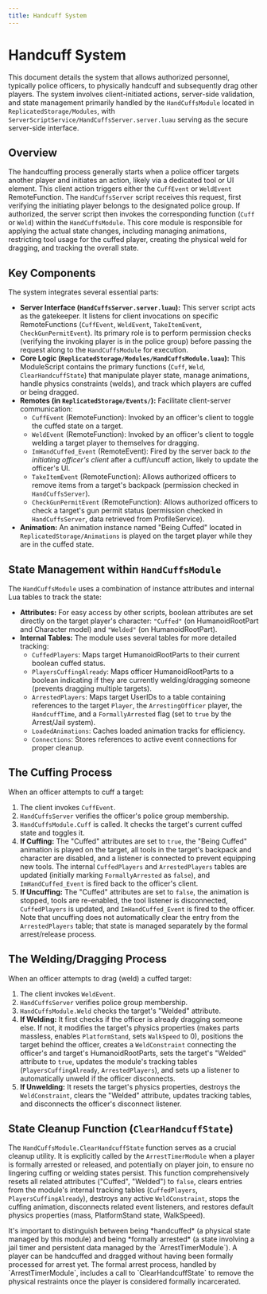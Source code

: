 ```yaml
---
title: Handcuff System
---
```


# Handcuff System

This document details the system that allows authorized personnel, typically police officers, to physically handcuff and subsequently drag other players. The system involves client-initiated actions, server-side validation, and state management primarily handled by the `HandCuffsModule` located in `ReplicatedStorage/Modules`, with `ServerScriptService/HandCuffsServer.server.luau` serving as the secure server-side interface.

## Overview

The handcuffing process generally starts when a police officer targets another player and initiates an action, likely via a dedicated tool or UI element. This client action triggers either the `CuffEvent` or `WeldEvent` RemoteFunction. The `HandCuffsServer` script receives this request, first verifying the initiating player belongs to the designated police group. If authorized, the server script then invokes the corresponding function (`Cuff` or `Weld`) within the `HandCuffsModule`. This core module is responsible for applying the actual state changes, including managing animations, restricting tool usage for the cuffed player, creating the physical weld for dragging, and tracking the overall state.

## Key Components

The system integrates several essential parts:

*   **Server Interface (`HandCuffsServer.server.luau`):** This server script acts as the gatekeeper. It listens for client invocations on specific RemoteFunctions (`CuffEvent`, `WeldEvent`, `TakeItemEvent`, `CheckGunPermitEvent`). Its primary role is to perform permission checks (verifying the invoking player is in the police group) before passing the request along to the `HandCuffsModule` for execution.
*   **Core Logic (`ReplicatedStorage/Modules/HandCuffsModule.luau`):** This ModuleScript contains the primary functions (`Cuff`, `Weld`, `ClearHandcuffState`) that manipulate player state, manage animations, handle physics constraints (welds), and track which players are cuffed or being dragged.
*   **Remotes (in `ReplicatedStorage/Events/`):** Facilitate client-server communication:
    *   `CuffEvent` (RemoteFunction): Invoked by an officer's client to toggle the cuffed state on a target.
    *   `WeldEvent` (RemoteFunction): Invoked by an officer's client to toggle welding a target player to themselves for dragging.
    *   `ImHandCuffed_Event` (RemoteEvent): Fired by the server back *to the initiating officer's client* after a cuff/uncuff action, likely to update the officer's UI.
    *   `TakeItemEvent` (RemoteFunction): Allows authorized officers to remove items from a target's backpack (permission checked in `HandCuffsServer`).
    *   `CheckGunPermitEvent` (RemoteFunction): Allows authorized officers to check a target's gun permit status (permission checked in `HandCuffsServer`, data retrieved from ProfileService).
*   **Animation:** An animation instance named "Being Cuffed" located in `ReplicatedStorage/Animations` is played on the target player while they are in the cuffed state.

## State Management within `HandCuffsModule`

The `HandCuffsModule` uses a combination of instance attributes and internal Lua tables to track the state:

*   **Attributes:** For easy access by other scripts, boolean attributes are set directly on the target player's character: `"Cuffed"` (on HumanoidRootPart and Character model) and `"Welded"` (on HumanoidRootPart).
*   **Internal Tables:** The module uses several tables for more detailed tracking:
    *   `CuffedPlayers`: Maps target HumanoidRootParts to their current boolean cuffed status.
    *   `PlayersCuffingAlready`: Maps officer HumanoidRootParts to a boolean indicating if they are currently welding/dragging someone (prevents dragging multiple targets).
    *   `ArrestedPlayers`: Maps target UserIDs to a table containing references to the target `Player`, the `ArrestingOfficer` player, the `HandcuffTime`, and a `FormallyArrested` flag (set to `true` by the Arrest/Jail system).
    *   `LoadedAnimations`: Caches loaded animation tracks for efficiency.
    *   `Connections`: Stores references to active event connections for proper cleanup.

## The Cuffing Process

When an officer attempts to cuff a target:
1.  The client invokes `CuffEvent`.
2.  `HandCuffsServer` verifies the officer's police group membership.
3.  `HandCuffsModule.Cuff` is called. It checks the target's current cuffed state and toggles it.
4.  **If Cuffing:** The "Cuffed" attributes are set to `true`, the "Being Cuffed" animation is played on the target, all tools in the target's backpack and character are disabled, and a listener is connected to prevent equipping new tools. The internal `CuffedPlayers` and `ArrestedPlayers` tables are updated (initially marking `FormallyArrested` as `false`), and `ImHandCuffed_Event` is fired back to the officer's client.
5.  **If Uncuffing:** The "Cuffed" attributes are set to `false`, the animation is stopped, tools are re-enabled, the tool listener is disconnected, `CuffedPlayers` is updated, and `ImHandCuffed_Event` is fired to the officer. Note that uncuffing does not automatically clear the entry from the `ArrestedPlayers` table; that state is managed separately by the formal arrest/release process.

## The Welding/Dragging Process

When an officer attempts to drag (weld) a cuffed target:
1.  The client invokes `WeldEvent`.
2.  `HandCuffsServer` verifies police group membership.
3.  `HandCuffsModule.Weld` checks the target's "Welded" attribute.
4.  **If Welding:** It first checks if the officer is already dragging someone else. If not, it modifies the target's physics properties (makes parts massless, enables `PlatformStand`, sets `WalkSpeed` to 0), positions the target behind the officer, creates a `WeldConstraint` connecting the officer's and target's HumanoidRootParts, sets the target's "Welded" attribute to `true`, updates the module's tracking tables (`PlayersCuffingAlready`, `ArrestedPlayers`), and sets up a listener to automatically unweld if the officer disconnects.
5.  **If Unwelding:** It resets the target's physics properties, destroys the `WeldConstraint`, clears the "Welded" attribute, updates tracking tables, and disconnects the officer's disconnect listener.

## State Cleanup Function (`ClearHandcuffState`)

The `HandCuffsModule.ClearHandcuffState` function serves as a crucial cleanup utility. It is explicitly called by the `ArrestTimerModule` when a player is formally arrested or released, and potentially on player join, to ensure no lingering cuffing or welding states persist. This function comprehensively resets all related attributes ("Cuffed", "Welded") to `false`, clears entries from the module's internal tracking tables (`CuffedPlayers`, `PlayersCuffingAlready`), destroys any active `WeldConstraint`, stops the cuffing animation, disconnects related event listeners, and restores default physics properties (mass, PlatformStand state, WalkSpeed).

<Callout title="Interaction with Arrest System">
It's important to distinguish between being *handcuffed* (a physical state managed by this module) and being *formally arrested* (a state involving a jail timer and persistent data managed by the `ArrestTimerModule`). A player can be handcuffed and dragged without having been formally processed for arrest yet. The formal arrest process, handled by `ArrestTimerModule`, includes a call to `ClearHandcuffState` to remove the physical restraints once the player is considered formally incarcerated.
</Callout>
